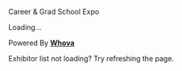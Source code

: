 
<SiteLayout title="Expo">
<div className="border-b-4 border-linen border-solid pb-4 mb-4 text-center">
  <p className="text-5xl font-display font-black">Career & Grad School Expo</p>
</div>



<div>
  <div title="Whova event and conference app" id="whova-exhibitorwidget">
    <p id="whova-loading">Loading...</p>
  </div>
  <script
    src="https://whova.com/static/frontend/xems/js/whova-exhibitor-widget.js?eid=w3nm9trIKDqa2Z4vqZBaEdUpVsJ8Xtqb1C7tvh3-BT0%3D&host=https://whova.com"
    type="text/javascript"
    id="embeded-exhibitor-script"
  ></script>
  <div id="whova-wrap" class="whova-wrap-class">
    Powered By
    <a class="brandlink" target="_blank" href="https://whova.com">
      <b>Whova</b>
    </a>
    <br />
  </div>
</div>

Exhibitor list not loading? Try refreshing the page.

</SiteLayout>
